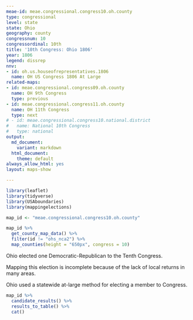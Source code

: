 ```yaml
---
meae-id: meae.congressional.congress10.oh.county
type: congressional
level: state
state: Ohio
geography: county
congressnum: 10
congressordinal: 10th
title: '10th Congress: Ohio 1806'
year: 1806
legend: dissrep
nnv:
- id: oh.us.houseofrepresentatives.1806
  name: OH US Congress 1806 At Large
related-maps:
- id: meae.congressional.congress09.oh.county
  name: OH 9th Congress
  type: previous
- id: meae.congressional.congress11.oh.county
  name: OH 11th Congress
  type: next
# - id: meae.congressional.congress10.national.district
#   name: National 10th Congress
#   type: national
output:
  md_document:
    variant: markdown
  html_document:
    theme: default
always_allow_html: yes
layout: maps-show

---
```


```r
library(leaflet)
library(tidyverse)
library(USAboundaries)
library(mappingelections)

map_id <- "meae.congressional.congress10.oh.county"
```

<div class="map">

```r
map_id %>%
  get_county_map_data() %>%
  filter(id != "ohs_nca2") %>% 
  map_counties(height = "650px", congress = 10)
```

</div>

Ohio elected one Democratic-Republican to the Tenth Congress.

Mapping this election is incomplete because of the lack of local returns in many areas.

Ohio used a statewide at-large method for electing a member to Congress.

<div class="results-table">

```r
map_id %>%
  candidate_results() %>%
  results_to_table() %>%
  cat()
```

</div>
